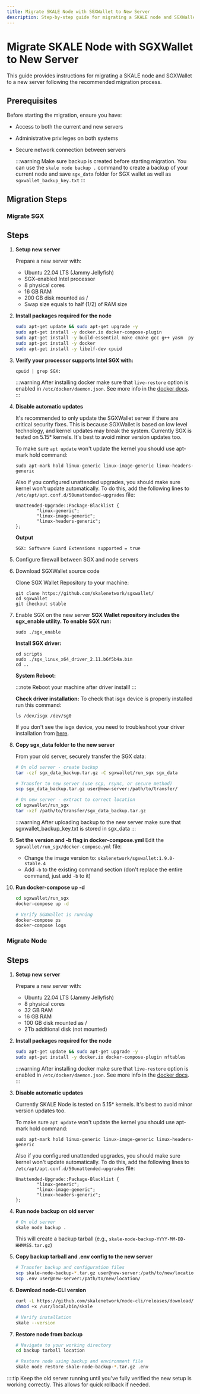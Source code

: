 ```yaml
---
title: Migrate SKALE Node with SGXWallet to New Server
description: Step-by-step guide for migrating a SKALE node and SGXWallet to a new server
---
```


# Migrate SKALE Node with SGXWallet to New Server

This guide provides instructions for migrating a SKALE node and SGXWallet to a new server following the recommended migration process.

## Prerequisites

Before starting the migration, ensure you have:

- Access to both the current and new servers
- Administrative privileges on both systems
- Secure network connection between servers

   :::warning
   Make sure backup is created before starting migration. You can use the `skale node backup .` command to create a backup of your current node and save `sgx_data` folder for SGX wallet as well as `sgxwallet_backup_key.txt`
   :::

## Migration Steps


### Migrate SGX

## Steps
1. **Setup new server**

   Prepare a new server with:
   - Ubuntu 22.04 LTS (Jammy Jellyfish)
   - SGX-enabled Intel processor
   - 8 physical cores
   - 16 GB RAM
   - 200 GB disk mounted as /
   - Swap size equals to half (1/2) of RAM size

2. **Install packages required for the node**

   ```bash
   sudo apt-get update && sudo apt-get upgrade -y
   sudo apt-get install -y docker.io docker-compose-plugin
   sudo apt-get install -y build-essential make cmake gcc g++ yasm  python libprotobuf10 flex bison automake libtool texinfo libgcrypt20-dev libgnutls28-dev
   sudo apt-get install -y docker
   sudo apt-get install -y libelf-dev cpuid
   ```

3. **Verify your processor supports Intel SGX with:**

   ```shell
   cpuid | grep SGX:
   ```

   :::warning
   After installing docker make sure that `live-restore` option
   is enabled in `/etc/docker/daemon.json`. See more info in the [docker docs](https://docs.docker.com/config/containers/live-restore/).
   :::

4. **Disable automatic updates**

   It's recommended to only update the SGXWallet server if there are critical security fixes. This is because SGXWallet is based on low
   level technology, and kernel updates may break the system. Currently SGX is tested on 5.15\* kernels. It's best to avoid minor version updates too.

   To make sure `apt update` won't update the kernel you should use apt-mark hold command:

   ```shell
   sudo apt-mark hold linux-generic linux-image-generic linux-headers-generic
   ```

   Also if you configured unattended upgrades, you should make sure kernel won't update automatically. To do this, add the following lines to `/etc/apt/apt.conf.d/50unattended-upgrades` file:

   ```shell
   Unattended-Upgrade::Package-Blacklist {
           "linux-generic";
           "linux-image-generic";
           "linux-headers-generic";
   };
   ```

   **Output**

   ```shell
   SGX: Software Guard Extensions supported = true
   ```

5. Configure firewall between SGX and node servers


6. Download SGXWallet source code

   Clone SGX Wallet Repository to your machine:

   ```shell
   git clone https://github.com/skalenetwork/sgxwallet/
   cd sgxwallet
   git checkout stable
   ```

7. Enable SGX on the new server
   **SGX Wallet repository includes the sgx_enable utility. To enable SGX run:**

   ```shell
   sudo ./sgx_enable
   ```

   **Install SGX driver:**

   ```shell
   cd scripts
   sudo ./sgx_linux_x64_driver_2.11.b6f5b4a.bin
   cd ..
   ```

   **System Reboot:**

   :::note
   Reboot your machine after driver install!
   :::

   **Check driver installation:**
   To check that isgx device is properly installed run this command:

   ```shell
   ls /dev/isgx /dev/sg0
   ```

   If you don't see the isgx device, you need to troubleshoot your driver installation from [here](https://github.com/skalenetwork/sgxwallet/blob/develop/docs/enabling-sgx.md).

8. **Copy sgx_data folder to the new server**

   From your old server, securely transfer the SGX data:
   ```bash
   # On old server - create backup
   tar -czf sgx_data_backup.tar.gz -C sgxwallet/run_sgx sgx_data

   # Transfer to new server (use scp, rsync, or secure method)
   scp sgx_data_backup.tar.gz user@new-server:/path/to/transfer/

   # On new server - extract to correct location
   cd sgxwallet/run_sgx
   tar -xzf /path/to/transfer/sgx_data_backup.tar.gz
   ```

   :::warning
   After uploading backup to the new server make sure that sgxwallet_backup_key.txt is stored in sgx_data
   :::


9. **Set the version and -b flag in docker-compose.yml**
   Edit the `sgxwallet/run_sgx/docker-compose.yml` file:

   - Change the image version to: `skalenetwork/sgxwallet:1.9.0-stable.4`
   - Add `-b` to the existing command section (don't replace the entire command, just add `-b` to it)


10. **Run docker-compose up -d**

      ```bash
      cd sgxwallet/run_sgx
      docker-compose up -d

      # Verify SGXWallet is running
      docker-compose ps
      docker-compose logs
      ```

### Migrate Node

## Steps
1. **Setup new server**

   Prepare a new server with:
   - Ubuntu 22.04 LTS (Jammy Jellyfish)
   - 8 physical cores
   - 32 GB RAM
   - 16 GB RAM
   - 100 GB disk mounted as /
   - 2Tb additional disk (not mounted)

2. **Install packages required for the node**

   ```bash
   sudo apt-get update && sudo apt-get upgrade -y
   sudo apt-get install -y docker.io docker-compose-plugin nftables
   ```

    :::warning
    After installing docker make sure that `live-restore` option
    is enabled in `/etc/docker/daemon.json`. See more info in the [docker docs](https://docs.docker.com/config/containers/live-restore/).
    :::

3. **Disable automatic updates**

   Currently SKALE Node is tested on 5.15\* kernels. It's best to avoid minor version updates too.

   To make sure `apt update` won't update the kernel you should use apt-mark hold command:

   ```shell
   sudo apt-mark hold linux-generic linux-image-generic linux-headers-generic
   ```

   Also if you configured unattended upgrades, you should make sure kernel won't update automatically. To do this, add the following lines to `/etc/apt/apt.conf.d/50unattended-upgrades` file:

   ```shell
   Unattended-Upgrade::Package-Blacklist {
           "linux-generic";
           "linux-image-generic";
           "linux-headers-generic";
   };
   ```

4. **Run node backup on old server**

   ```bash
   # On old server
   skale node backup .
   ```

   This will create a backup tarball (e.g., `skale-node-backup-YYYY-MM-DD-HHMMSS.tar.gz`)

5. **Copy backup tarball and .env config to the new server**

   ```bash
   # Transfer backup and configuration files
   scp skale-node-backup-*.tar.gz user@new-server:/path/to/new/location/
   scp .env user@new-server:/path/to/new/location/
   ```

6. **Download node-CLI version**

    ```bash
    curl -L https://github.com/skalenetwork/node-cli/releases/download/2.6.2/skale-2.6.2-Linux-x86_64 > /usr/local/bin/skale
    chmod +x /usr/local/bin/skale

    # Verify installation
    skale --version
    ```

7. **Restore node from backup**

    ```bash
    # Navigate to your working directory
    cd backup tarball location

    # Restore node using backup and environment file
    skale node restore skale-node-backup-*.tar.gz .env
    ```

::::tip
Keep the old server running until you've fully verified the new setup is working correctly. This allows for quick rollback if needed.

